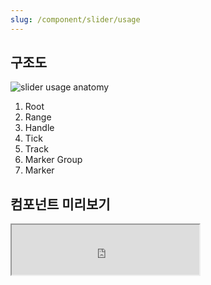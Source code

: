 ```yaml
---
slug: /component/slider/usage
---
```


## 구조도

<Anatomy>![slider usage anatomy](./images/anatomy.png)</Anatomy>

1. Root
2. Range
3. Handle
4. Tick
5. Track
6. Marker Group
7. Marker

## 컴포넌트 미리보기

<Iframe
  src="https://sprout-storybook.vercel.app/iframe.html?args=&id=components-slider-slider--basic&viewMode=story"
  height="80px"
/>

## 옵션

<HalfCard>
  <HalfCardImageCell>
    ![slider options marker](./images/slider-options-markers.png)
  </HalfCardImageCell>
  <HalfCardDescriptionCell>
    <HalfCardDescriptionTitle>Marker</HalfCardDescriptionTitle>
    <HalfCardDescription>
      Marker 옵션을 사용하여 Slider에 Marker와 Tick(눈금)을 표시할 수 있습니다.
      이 옵션은 사용자가 각 값의 위치를 쉽게 파악하고 선택할 수 있도록 돕습니다.
    </HalfCardDescription>
  </HalfCardDescriptionCell>
</HalfCard>

<HalfCard>
  <HalfCardImageCell>
    ![slider options disabled](./images/slider-options-disabled.png)
  </HalfCardImageCell>
  <HalfCardDescriptionCell>
    <HalfCardDescriptionTitle>Disabled</HalfCardDescriptionTitle>
    <HalfCardDescription>
      Disabled 상태는 Slider가 존재하지만 지금은 사용할 수 없는 상태를
      나타냅니다. 이 옵션은 레이아웃 일관성을 유지하고 이후 상호작용이 가능할
      수도 있음을 사용자에게 알려줍니다.
    </HalfCardDescription>
  </HalfCardDescriptionCell>
</HalfCard>

### 옵션 테이블

| 속성        | 값          | 기본값 | 설명                                           |
| ----------- | ----------- | ------ | ---------------------------------------------- |
| is disabled | true, false | false  | True일 경우, Slider가 유저와 상호작용하지 않음 |
| label       | text        |        |                                                |
| min         | number      | 0      |                                                |
| max         | number      | 100    |                                                |
| step        | number      | 1      |                                                |

## 상호작용

### 터치 / 마우스

<FullCard>
  <FullCardImageCell>
    ![slider-usage-click-touch](./images/slider-usage-touch-click.png)
  </FullCardImageCell>
  <FullCardDescription>
    마우스 클릭 또는 터치로 Slider와 상호작용할 수 있습니다.
  </FullCardDescription>
</FullCard>

<HalfCard>
  <HalfCardImageCell>
    ![slider-interaction-drag](./images/slider-interaction-drag.gif)
  </HalfCardImageCell>
  <HalfCardDescriptionCell>
    <HalfCardDescriptionTitle>Drag</HalfCardDescriptionTitle>
    <HalfCardDescription>
      Handle을 드래그하여 값을 조정할 수 있습니다.
    </HalfCardDescription>
  </HalfCardDescriptionCell>
</HalfCard>
<HalfCard>
  <HalfCardImageCell>
    ![slider-usage-interaction](./images/slider-interaction-track.gif)
  </HalfCardImageCell>
  <HalfCardDescriptionCell>
    <HalfCardDescriptionTitle>Track</HalfCardDescriptionTitle>
    <HalfCardDescription>
      Track을 터치하면 해당 위치로 Handle이 이동합니다.
    </HalfCardDescription>
  </HalfCardDescriptionCell>
</HalfCard>

## 가이드라인

Working In Progress
